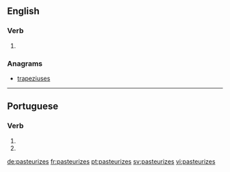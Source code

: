 ==English==

===Verb===
{{head|en}}

# {{en-third-person singular of|pasteurize}}

===Anagrams===
* [[trapeziuses#English|trapeziuses]]

----

==Portuguese==

===Verb===
{{pt-verb-form}}

# {{conjugation of|pasteurizar||2|s|present|subjunctive|lang=pt}}
# {{conjugation of|pasteurizar||2|s|negative|imperative|lang=pt}}

[[de:pasteurizes]]
[[fr:pasteurizes]]
[[pt:pasteurizes]]
[[sv:pasteurizes]]
[[vi:pasteurizes]]